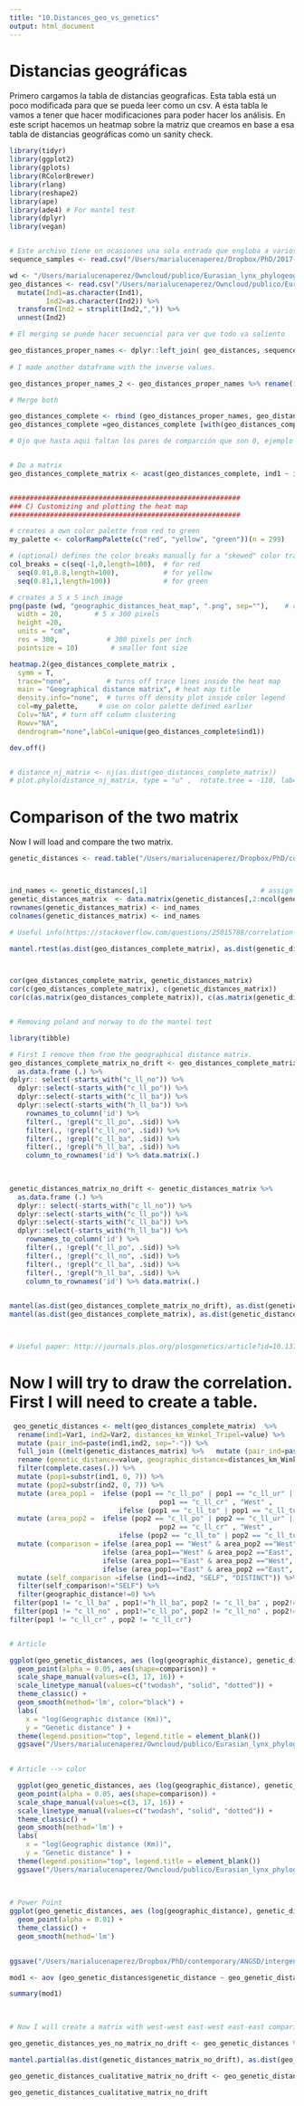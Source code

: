 ```yaml
---
title: "10.Distances_geo_vs_genetics"
output: html_document
---
```


# Distancias geográficas

Primero cargamos la tabla de distancias geograficas. Esta tabla está un poco modificada para que se pueda leer como un csv. A esta tabla le vamos a tener que hacer modificaciones para poder hacer los análisis. En este script hacemos un heatmap sobre la matriz que creamos en base a esa tabla de distancias geográficas como un sanity check. 

```r

library(tidyr)
library(ggplot2)
library(gplots)
library(RColorBrewer)
library(rlang)
library(reshape2)
library(ape)
library(ade4) # For mantel test
library(dplyr)
library(vegan)


# Este archivo tiene en ocasiones una sola entrada que engloba a varios individuos. Para hacer unnest necesito un lista y lo logro con transform. 
sequence_samples <- read.csv("/Users/marialucenaperez/Dropbox/PhD/2017-08-31_sample_sequenced_sample_information_modif.csv", header=T, sep=";")

wd <- "/Users/marialucenaperez/Owncloud/publico/Eurasian_lynx_phylogeography/Geo_distances/"
geo_distances <- read.csv("/Users/marialucenaperez/Owncloud/publico/Eurasian_lynx_phylogeography/Geo_distances/distance_winkel_tripel_to_modify_in_R.csv", sep=";") %>% 
  mutate(Ind1=as.character(Ind1),
         Ind2=as.character(Ind2)) %>% 
  transform(Ind2 = strsplit(Ind2,",")) %>%
  unnest(Ind2) 

# El merging se puede hacer secuencial para ver que todo va saliento                 

geo_distances_proper_names <- dplyr::left_join( geo_distances, sequence_samples, by = c("Ind1"="sample" )) %>% dplyr::select(name,Ind1,Ind2,distances_km_Winkel_Tripel) %>% dplyr::rename(ind1=name) %>% dplyr::left_join(., sequence_samples, by = c("Ind2"="sample")) %>% dplyr::select(name,Ind1,ind1,Ind2,distances_km_Winkel_Tripel) %>% dplyr::rename(ind2=name) %>% dplyr::select(ind1,ind2,distances_km_Winkel_Tripel) %>% .[complete.cases(.), ] %>% mutate(ind1=as.character(ind1),ind2=as.character(ind2)) %>% arrange(.$ind1,.$ind2)
  
# I made another dataframe with the inverse values.

geo_distances_proper_names_2 <- geo_distances_proper_names %>% rename(ind2=ind1, ind1=ind2) 

# Merge both

geo_distances_complete <- rbind (geo_distances_proper_names, geo_distances_proper_names_2)
geo_distances_complete =geo_distances_complete [with(geo_distances_complete ,order(ind1,ind2)),]

# Ojo que hasta aqui faltan los pares de comparción que son 0, ejemplo c_ll_cr_2017 consigo mismo o con c_ll_209 con el que comparte localización. 


# Do a matrix
geo_distances_complete_matrix <- acast(geo_distances_complete, ind1 ~ ind2 , value.var='distances_km_Winkel_Tripel', fun.aggregate=sum, margins=F)


#########################################################
### C) Customizing and plotting the heat map
#########################################################

# creates a own color palette from red to green
my_palette <- colorRampPalette(c("red", "yellow", "green"))(n = 299)

# (optional) defines the color breaks manually for a "skewed" color transition
col_breaks = c(seq(-1,0,length=100),  # for red
  seq(0.01,0.8,length=100),           # for yellow
  seq(0.81,1,length=100))             # for green

# creates a 5 x 5 inch image
png(paste (wd, "geographic_distances_heat_map", ".png", sep=""),    # create PNG for the heat map        
  width = 20,        # 5 x 300 pixels
  height =20,
  units = "cm",
  res = 300,            # 300 pixels per inch
  pointsize = 10)        # smaller font size

heatmap.2(geo_distances_complete_matrix ,
  symm = T,
  trace="none",         # turns off trace lines inside the heat map
  main = "Geographical distance matrix", # heat map title
  density.info="none",  # turns off density plot inside color legend
  col=my_palette,     # use on color palette defined earlier
  Colv="NA", # turn off column clustering
  Rowv="NA", 
  dendrogram="none",labCol=unique(geo_distances_complete$ind1))

dev.off()


# distance_nj_matrix <- nj(as.dist(geo_distances_complete_matrix))
# plot.phylo(distance_nj_matrix, type = "u" ,  rotate.tree = -110, lab4ut="axial", edge.width=1)


```

# Comparison of the two matrix

Now I will load and compare the two matrix. 

```r

genetic_distances <- read.table("/Users/marialucenaperez/Dropbox/PhD/contemporary/ANGSD/intergenic_analysis/analysis_genetic_distance/c_ll_no-c_ll_ba-h_ll_ba-c_ll_cr-c_ll_po-c_ll_la-c_ll_ki-c_ll_ur-c_ll_tu-c_ll_to-c_ll_ka-c_ll_og-c_ll_ya-c_ll_vl_n080.dist", sep ="\t", header=F, dec=".",skip = 2) 



ind_names <- genetic_distances[,1]                            # assign labels in column 1 to "rnames"
genetic_distances_matrix  <- data.matrix(genetic_distances[,2:ncol(genetic_distances)])  # transform column 2-5 into a matrix
rownames(genetic_distances_matrix) <- ind_names    
colnames(genetic_distances_matrix) <- ind_names

# Useful info(https://stackoverflow.com/questions/25015788/correlation-matrix-in-r)

mantel.rtest(as.dist(geo_distances_complete_matrix), as.dist(genetic_distances_matrix), nrepet = 99)



cor(geo_distances_complete_matrix, genetic_distances_matrix)
cor(c(geo_distances_complete_matrix), c(genetic_distances_matrix))
cor(c(as.matrix(geo_distances_complete_matrix)), c(as.matrix(genetic_distances_matrix)))


# Removing poland and norway to do the mantel test

library(tibble)

# First I remove them from the geographical distance matrix. 
geo_distances_complete_matrix_no_drift <- geo_distances_complete_matrix %>% 
  as.data.frame (.) %>%  
dplyr:: select(-starts_with("c_ll_no")) %>% 
  dplyr::select(-starts_with("c_ll_po")) %>% 
  dplyr::select(-starts_with("c_ll_ba")) %>% 
  dplyr::select(-starts_with("h_ll_ba")) %>% 
    rownames_to_column('id') %>%
    filter(., !grepl("c_ll_po", .$id)) %>%
    filter(., !grepl("c_ll_no", .$id)) %>% 
    filter(., !grepl("c_ll_ba", .$id)) %>% 
    filter(., !grepl("h_ll_ba", .$id)) %>% 
    column_to_rownames('id') %>% data.matrix(.)
  

  
genetic_distances_matrix_no_drift <- genetic_distances_matrix %>% 
  as.data.frame (.) %>% 
  dplyr:: select(-starts_with("c_ll_no")) %>% 
  dplyr::select(-starts_with("c_ll_po")) %>% 
  dplyr::select(-starts_with("c_ll_ba")) %>% 
  dplyr::select(-starts_with("h_ll_ba")) %>% 
    rownames_to_column('id') %>%
    filter(., !grepl("c_ll_po", .$id)) %>%
    filter(., !grepl("c_ll_no", .$id)) %>% 
    filter(., !grepl("c_ll_ba", .$id)) %>% 
    filter(., !grepl("h_ll_ba", .$id)) %>% 
    column_to_rownames('id') %>% data.matrix(.)
  

mantel(as.dist(geo_distances_complete_matrix_no_drift), as.dist(genetic_distances_matrix_no_drift))
mantel(as.dist(geo_distances_complete_matrix), as.dist(genetic_distances_matrix))



# Useful paper: http://journals.plos.org/plosgenetics/article?id=10.1371/journal.pgen.1006911#pgen-1006911-g001

```

# Now I will try to draw the correlation. First I will need to create a table. 

```r
 
 geo_genetic_distances <- melt(geo_distances_complete_matrix)  %>% 
  rename(ind1=Var1, ind2=Var2, distances_km_Winkel_Tripel=value) %>% 
  mutate (pair_ind=paste(ind1,ind2, sep="-")) %>% 
  full_join ((melt(genetic_distances_matrix) %>%   mutate (pair_ind=paste(Var1,Var2, sep="-"))),., by ="pair_ind" ) %>% 
  rename (genetic_distance=value, geographic_distance=distances_km_Winkel_Tripel) %>% 
  filter(complete.cases(.)) %>% 
  mutate (pop1=substr(ind1, 0, 7)) %>% 
  mutate (pop2=substr(ind2, 0, 7)) %>% 
  mutate (area_pop1 =  ifelse (pop1 == "c_ll_po" | pop1 == "c_ll_ur" | pop1 == "c_ll_ki" | pop1 == "c_ll_la" | pop1 == "c_ll_no" | pop1 == "c_ll_ba" | pop1 == "h_ll_ba" | 
                                     pop1 == "c_ll_cr" , "West" , 
                           ifelse (pop1 == "c_ll_to" | pop1 == "c_ll_tu" | pop1 == "c_ll_ka" | pop1 == "c_ll_og" | pop1 == "c_ll_vl" | pop1 == "c_ll_ya", "East", NA))) %>% 
  mutate (area_pop2 =  ifelse (pop2 == "c_ll_po" | pop2 == "c_ll_ur" | pop2 == "c_ll_ki" | pop2 == "c_ll_la" | pop2 == "c_ll_no" | pop2 == "c_ll_ba" | pop2 == "h_ll_ba" | 
                                     pop2 == "c_ll_cr" , "West" , 
                           ifelse (pop2 == "c_ll_to" | pop2 == "c_ll_tu" | pop2 == "c_ll_ka" | pop2 == "c_ll_og" | pop2 == "c_ll_vl" | pop2 == "c_ll_ya", "East", NA))) %>% 
  mutate (comparison = ifelse (area_pop1 == "West" & area_pop2 =="West", "West-West",
                       ifelse (area_pop1=="West" & area_pop2 =="East", "West-East",
                       ifelse (area_pop1=="East" & area_pop2 =="West", "West-East",
                       ifelse (area_pop1=="East" & area_pop2 =="East", "East-East", NA))))) %>% 
  mutate (self_comparison =ifelse (ind1==ind2, "SELF", "DISTINCT")) %>% 
  filter(self_comparison!="SELF") %>% 
  filter(geographic_distance!=0) %>% 
 filter(pop1 != "c_ll_ba" , pop1!="h_ll_ba", pop2 != "c_ll_ba" , pop2!="h_ll_ba")  %>% 
 filter(pop1 != "c_ll_no" , pop1!="c_ll_po", pop2 != "c_ll_no" , pop2!="c_ll_po") %>% 
filter(pop1 != "c_ll_cr" , pop2 != "c_ll_cr") 


# Article

ggplot(geo_genetic_distances, aes (log(geographic_distance), genetic_distance, linetype=comparison)) +
  geom_point(alpha = 0.05, aes(shape=comparison)) +
  scale_shape_manual(values=c(3, 17, 16)) +
  scale_linetype_manual(values=c("twodash", "solid", "dotted")) +
  theme_classic() +
  geom_smooth(method='lm', color="black") +
  labs(
    x = "log(Geographic distance (Km))",
    y = "Genetic distance" ) +
  theme(legend.position="top", legend.title = element_blank()) 
  ggsave("/Users/marialucenaperez/Owncloud/publico/Eurasian_lynx_phylogeography/figures_article/genetic_distance_vs_geographic_distance.pdf")

  
# Article --> color

  ggplot(geo_genetic_distances, aes (log(geographic_distance), genetic_distance, linetype=comparison, fill=comparison, color=comparison)) +
  geom_point(alpha = 0.05, aes(shape=comparison)) +
  scale_shape_manual(values=c(3, 17, 16)) +
  scale_linetype_manual(values=c("twodash", "solid", "dotted")) +
  theme_classic() +
  geom_smooth(method='lm') +
  labs(
    x = "log(Geographic distance (Km))",
    y = "Genetic distance" ) +
  theme(legend.position="top", legend.title = element_blank()) 
  ggsave("/Users/marialucenaperez/Owncloud/publico/Eurasian_lynx_phylogeography/figures_article/genetic_distance_vs_geographic_distance_color.pdf")
  
  

# Power Point
ggplot(geo_genetic_distances, aes (log(geographic_distance), genetic_distance, fill=comparison, color=comparison)) +
  geom_point(alpha = 0.01) +
  theme_classic() +
  geom_smooth(method='lm') 
  

ggsave("/Users/marialucenaperez/Dropbox/PhD/contemporary/ANGSD/intergenic_analysis/plot_comparison_distances_no_balcans_poland_norway-carpathians.png")

mod1 <- aov (geo_genetic_distances$genetic_distance ~ geo_genetic_distances$geographic_distance * geo_genetic_distances$comparison) 

summary(mod1) 
 
 
```

```r
# Now I will create a matrix with west-west east-west east-east comparisons.

geo_genetic_distances_yes_no_matrix_no_drift <- geo_genetic_distances %>% mutate(west_east= ifelse (comparison == "West-East", "1", "0")) %>% select (ind1, ind2, west_east) %>% dcast(., formula = ind1~ind2) %>% column_to_rownames('ind1') %>% data.matrix(.)

mantel.partial(as.dist(genetic_distances_matrix_no_drift), as.dist(geo_distances_complete_matrix_no_drift), geo_genetic_distances_yes_no_matrix, method = "pearson", permutations = 999)

geo_genetic_distances_cualitative_matrix_no_drift <- geo_genetic_distances %>% select (ind1, ind2, comparison) %>% dcast(., formula = ind1~ind2) %>% column_to_rownames('ind1')

geo_genetic_distances_cualitative_matrix_no_drift

```



